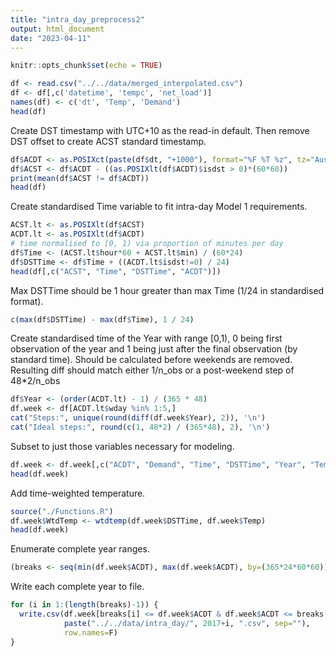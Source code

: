 ```yaml
---
title: "intra_day_preprocess2"
output: html_document
date: "2023-04-11"
---
```


```r
knitr::opts_chunk$set(echo = TRUE)
```

```r
df <- read.csv("../../data/merged_interpolated.csv")
df <- df[,c('datetime', 'tempc', 'net_load')]
names(df) <- c('dt', 'Temp', 'Demand')
head(df)
```

Create DST timestamp with UTC+10 as the read-in default. Then remove DST offset to create ACST standard timestamp.

```r
df$ACDT <- as.POSIXct(paste(df$dt, "+1000"), format="%F %T %z", tz="Australia/South")
df$ACST <- df$ACDT - ((as.POSIXlt(df$ACDT)$isdst > 0)*(60*60))
print(mean(df$ACST != df$ACDT))
head(df)
```

Create standardised Time variable to fit intra-day Model 1 requirements.

```r
ACST.lt <- as.POSIXlt(df$ACST)
ACDT.lt <- as.POSIXlt(df$ACDT)
# time normalised to [0, 1) via proportion of minutes per day
df$Time <- (ACST.lt$hour*60 + ACST.lt$min) / (60*24)
df$DSTTime <- df$Time + ((ACDT.lt$isdst!=0) / 24)
head(df[,c("ACST", "Time", "DSTTime", "ACDT")])
```

Max DSTTime should be 1 hour greater than max Time (1/24 in standardised format).

```r
c(max(df$DSTTime) - max(df$Time), 1 / 24)
```

Create standardised time of the Year with range [0,1), 0 being first observation of the year and 1 being just after the final observation (by standard time). Should be calculated before weekends are removed. Resulting diff should match either 1/n_obs or a post-weekend step of 48*2/n_obs

```r
df$Year <- (order(ACDT.lt) - 1) / (365 * 48)
df.week <- df[ACDT.lt$wday %in% 1:5,]
cat("Steps:", unique(round(diff(df.week$Year), 2)), '\n')
cat("Ideal steps:", round(c(1, 48*2) / (365*48), 2), '\n')
```

Subset to just those variables necessary for modeling.

```r
df.week <- df.week[,c("ACDT", "Demand", "Time", "DSTTime", "Year", "Temp")]
head(df.week)
```

Add time-weighted temperature.

```r
source("./Functions.R")
df.week$WtdTemp <- wtdtemp(df.week$DSTTime, df.week$Temp)
head(df.week)
```

Enumerate complete year ranges.

```r
(breaks <- seq(min(df.week$ACDT), max(df.week$ACDT), by=(365*24*60*60)))
```

Write each complete year to file.

```r
for (i in 1:(length(breaks)-1)) {
  write.csv(df.week[breaks[i] <= df.week$ACDT & df.week$ACDT <= breaks[i+1],], 
            paste("../../data/intra_day/", 2017+i, ".csv", sep=""),
            row.names=F)
}
```
